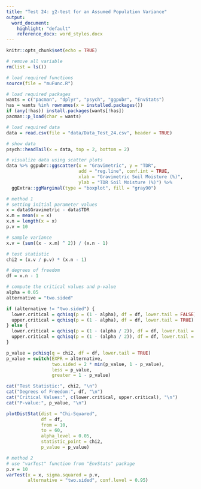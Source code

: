 ```yaml
---
title: "Test 24: χ2-test for an Assumed Population Variance"
output:
  word_document:
    highlight: "default"
    reference_docx: word_styles.docx
---
```


```r
knitr::opts_chunk$set(echo = TRUE)
```

```r
# remove all variable
rm(list = ls())

# load required functions
source(file = "muFunc.R")

# load required packages
wants = c("pacman", "dplyr", "psych", "ggpubr", "EnvStats")
has = wants %in% rownames(x = installed.packages())
if (any(!has)) install.packages(wants[!has])
pacman::p_load(char = wants)

# load required data
data = read.csv(file = "data/Data_Test_24.csv", header = TRUE)

# show data
psych::headTail(x = data, top = 2, bottom = 2)
```

```r
# visualize data using scatter plots
data %>% ggpubr::ggscatter(x = "Gravimetric", y = "TDR",
                           add = "reg.line", conf.int = TRUE,
                           xlab = "Gravimetric Soil Moisture (%)",
                           ylab = "TDR Soil Moisture (%)") %>%
  ggExtra::ggMarginal(type = "boxplot", fill = "gray90")
```

```r
# method 1
# setting initial parameter values
x = data$Gravimetric - data$TDR
x.m = mean(x = x)
x.n = length(x = x)
p.v = 10

# sample variance
x.v = (sum((x - x.m) ^ 2)) / (x.n - 1)

# test statistic
chi2 = (x.v / p.v) * (x.n - 1)

# degrees of freedom
df = x.n - 1

# compute the critical values and p-value
alpha = 0.05
alternative = "two.sided"

if (alternative != "two.sided") {
  lower.critical = qchisq(p = (1 - alpha), df = df, lower.tail = FALSE)
  upper.critical = qchisq(p = (1 - alpha), df = df, lower.tail = TRUE)
} else {
  lower.critical = qchisq(p = (1 - (alpha / 2)), df = df, lower.tail = FALSE)
  upper.critical = qchisq(p = (1 - (alpha / 2)), df = df, lower.tail = TRUE)
}

p_value = pchisq(q = chi2, df = df, lower.tail = TRUE)
p_value = switch(EXPR = alternative,
                 two.sided = 2 * min(p_value, 1 - p_value),
                 less = p_value,
                 greater = 1 - p_value)

cat("Test Statistic:", chi2, "\n")
cat("Degrees of Freedom:", df, "\n")
cat("Critical Values:", c(lower.critical, upper.critical), "\n")
cat("P-value:", p_value, "\n")

plotDistStat(dist = "Chi-Squared",
             df = df,
             from = 10,
             to = 60,
             alpha_level = 0.05,
             statistic_point = chi2,
             p_value = p_value)

# method 2
# use "varTest" function from "EnvStats" package 
p.v = 10
varTest(x = x, sigma.squared = p.v,
        alternative = "two.sided", conf.level = 0.95)

```

